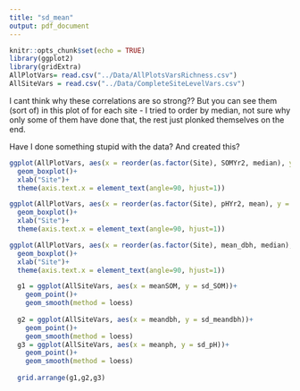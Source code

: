 ```yaml
---
title: "sd_mean"
output: pdf_document
---
```


```r
knitr::opts_chunk$set(echo = TRUE)
library(ggplot2)
library(gridExtra)
AllPlotVars= read.csv("../Data/AllPlotsVarsRichness.csv")
AllSiteVars = read.csv("../Data/CompleteSiteLevelVars.csv")
```



I cant think why these correlations are so strong?? But you can see them (sort of) in this plot of for each site - I tried to order by median, not sure why only some of them have done that, the rest just plonked themselves on the end.

Have I done something stupid with the data? And created this?
 

```r
ggplot(AllPlotVars, aes(x = reorder(as.factor(Site), SOMYr2, median), y = SOMYr2))+
  geom_boxplot()+
  xlab("Site")+
  theme(axis.text.x = element_text(angle=90, hjust=1))
```

```r
ggplot(AllPlotVars, aes(x = reorder(as.factor(Site), pHYr2, mean), y = pHYr2))+
  geom_boxplot()+
  xlab("Site")+
  theme(axis.text.x = element_text(angle=90, hjust=1))
```

```r

ggplot(AllPlotVars, aes(x = reorder(as.factor(Site), mean_dbh, median), y = mean_dbh))+
  geom_boxplot()+
  xlab("Site")+
  theme(axis.text.x = element_text(angle=90, hjust=1))

```



```r
  g1 = ggplot(AllSiteVars, aes(x = meanSOM, y = sd_SOM))+
    geom_point()+
    geom_smooth(method = loess)
  
  g2 = ggplot(AllSiteVars, aes(x = meandbh, y = sd_meandbh))+
    geom_point()+
    geom_smooth(method = loess)
  g3 = ggplot(AllSiteVars, aes(x = meanph, y = sd_pH))+
    geom_point()+
    geom_smooth(method = loess)
  
  grid.arrange(g1,g2,g3)
```

